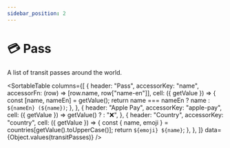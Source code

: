 ```yaml
---
sidebar_position: 2
---
```



# 💳 Pass

A list of transit passes around the world.

<SortableTable
  columns={[
    {
      header: "Pass",
      accessorKey: "name",
      accessorFn: (row) => [row.name, row["name-en"]],
      cell: ({ getValue }) => {
        const [name, nameEn] = getValue();
        return name === nameEn ? name : `${nameEn} (${name})`;
      },
    },
    {
      header: "Apple Pay",
      accessorKey: "apple-pay",
      cell: ({ getValue }) =>
        getValue() ? <Icon icon="logos:apple-pay" inline={true} /> : "❌",
    },
    {
      header: "Country",
      accessorKey: "country",
      cell: ({ getValue }) => {
        const { name, emoji } = countries[getValue().toUpperCase()];
        return `${emoji} ${name}`;
      },
    },
  ]}
  data={Object.values(transitPasses)}
/>
